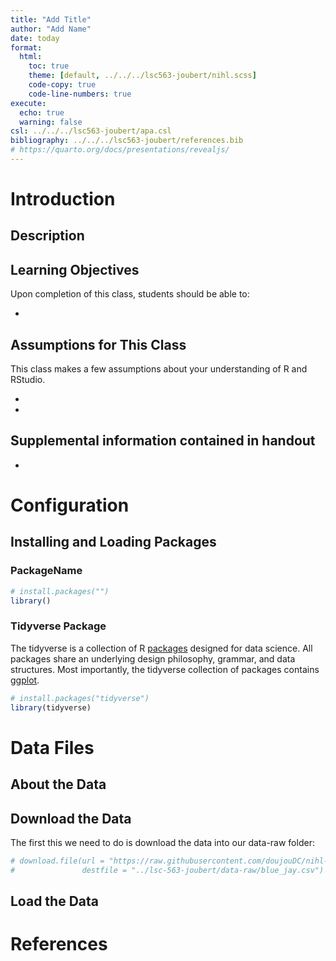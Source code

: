 ```yaml
---
title: "Add Title"
author: "Add Name"
date: today
format:
  html:
    toc: true
    theme: [default, ../../../lsc563-joubert/nihl.scss]
    code-copy: true
    code-line-numbers: true
execute:
  echo: true
  warning: false
csl: ../../../lsc563-joubert/apa.csl
bibliography: ../../../lsc563-joubert/references.bib
# https://quarto.org/docs/presentations/revealjs/
---
```


# Introduction

## Description

## Learning Objectives

Upon completion of this class, students should be able to:

-   

## Assumptions for This Class

This class makes a few assumptions about your understanding of R and RStudio.

-   

-   

## Supplemental information contained in handout

-   

# Configuration

## Installing and Loading Packages

### PackageName

```r
# install.packages("")
library()
```

### Tidyverse Package

The tidyverse is a collection of R [packages](https://www.tidyverse.org/packages) designed for data science. All packages share an underlying design philosophy, grammar, and data structures. Most importantly, the tidyverse collection of packages contains [ggplot](https://ggplot2.tidyverse.org/).

```r
# install.packages("tidyverse")
library(tidyverse)
```

# Data Files

## About the Data

## Download the Data

The first this we need to do is download the data into our data-raw folder:

```r
# download.file(url = "https://raw.githubusercontent.com/doujouDC/nihl-intro-r-classes/main/nihl-intro-r-classes-data-raw/blue_jays.csv",
#               destfile = "../lsc-563-joubert/data-raw/blue_jay.csv")
```

## Load the Data

# References
